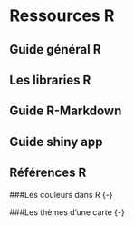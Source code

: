# Ressources R {-}

## Guide général R {-}

## Les libraries R {-}

## Guide R-Markdown {-}

## Guide shiny app {-}

## Références R  {-}

###Les couleurs dans R {-}

###Les thèmes d'une carte {-}

